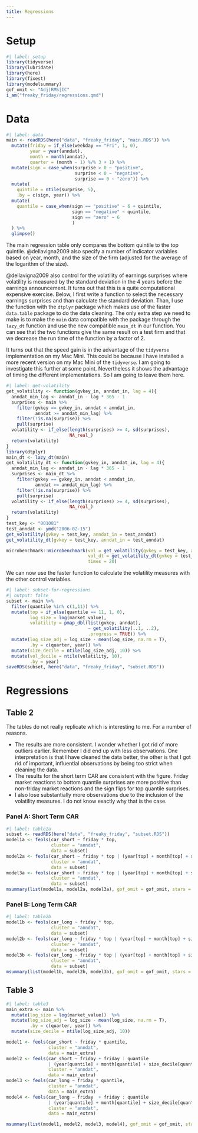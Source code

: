 ```yaml
---
title: Regressions
---
```


# Setup

```r
#| label: setup
library(tidyverse)
library(lubridate)
library(here)
library(fixest)
library(modelsummary)
gof_omit <- "Adj|RMS|IC"
i_am("freaky_friday/regressions.qmd")
```

# Data

```r
#| label: data
main <- readRDS(here("data", "freaky_friday", "main.RDS")) %>%
  mutate(friday = if_else(weekday == "Fri", 1, 0),
         year = year(anndat),
         month = month(anndat),
         quarter = (month - 1) %/% 3 + 1) %>%
  mutate(sign = case_when(surprise > 0 ~ "positive",
                          surprise < 0 ~ "negative",
                          surprise == 0 ~ "zero")) %>%
  mutate(
    quintile = ntile(surprise, 5),
    .by = c(sign, year)) %>%
  mutate(
    quantile = case_when(sign == "positive" ~ 6 + quintile,
                         sign == "negative" ~ quintile,
                         sign == "zero" ~ 6
                         )
  ) %>%
  glimpse()
```

The main regression table only compares the bottom quintile to the top quintile. @dellavigna2009 also specify a number of indicator variables based on year, month, and the size of the firm (adjusted for the average of the logarithm of the size).

@dellavigna2009 also control for the volatility of earnings surprises where volatility is measured by the standard deviation in the 4 years before the earnings announcement. It turns out that this is a quite computational expensive exercise. Below, I first write a function to select the necessary earnings surprises and than calculate the standard deviation. Than, I use the function with the `dtplyr` package which makes use of the faster `data.table` package to do the data cleaning. The only extra step we need to make is to make the `main` data compatible with the package through the `lazy_dt` function and use the new compatible `main_dt` in our function. You can see that the two functions give the same result on a test firm and that we decrease the run time of the function by a factor of 2.

:::{.callout-warning}
It turns out that the speed gain is in the advantage of the `tidyverse` implementation on my Mac Mini. This could be because I have installed a more recent version on my Mac Mini of the `tidyverse`. I am going to investigate this further at some point. Nevertheless it shows the advantage of timing the different implementations. So I am going to leave them here.
:::


```r
#| label: get-volatility
get_volatility <- function(gvkey_in, anndat_in, lag = 4){
  anndat_min_lag <- anndat_in - lag * 365 - 1
  surprises <- main %>%
    filter(gvkey == gvkey_in, anndat < anndat_in,
           anndat >= anndat_min_lag) %>%
    filter(!is.na(surprise)) %>%
    pull(surprise)
  volatility <- if_else(length(surprises) >= 4, sd(surprises),
                        NA_real_)
  return(volatility)
}
library(dtplyr)
main_dt <- lazy_dt(main)
get_volatility_dt <- function(gvkey_in, anndat_in, lag = 4){
  anndat_min_lag <- anndat_in - lag * 365 - 1
  surprises <- main_dt %>%
    filter(gvkey == gvkey_in, anndat < anndat_in,
           anndat >= anndat_min_lag) %>%
    filter(!is.na(surprise)) %>%
    pull(surprise)
  volatility <- if_else(length(surprises) >= 4, sd(surprises),
                        NA_real_)
  return(volatility)
}
test_key <- "001081"
test_anndat <- ymd("2006-02-15")
get_volatility(gvkey = test_key, anndat_in = test_anndat)
get_volatility_dt(gvkey = test_key, anndat_in = test_anndat)

microbenchmark::microbenchmark(vol = get_volatility(gvkey = test_key, anndat_in = test_anndat),
                               vol_dt = get_volatility_dt(gvkey = test_key, anndat_in = test_anndat),
                               times = 20)
```

We can now use the faster function to calculate the volatility measures with the other control variables.

```r
#| label: subset-for-regressions
#| output: false
subset <- main %>%
  filter(quantile %in% c(1,11)) %>%
  mutate(top = if_else(quantile == 11, 1, 0),
         log_size = log(market_value),
         volatility = pmap_dbl(list(gvkey, anndat),
                               ~ get_volatility(..1, ..2),
                               .progress = TRUE)) %>%
  mutate(log_size_adj = log_size - mean(log_size, na.rm = T),
         .by = c(quarter, year)) %>%
  mutate(size_decile = ntile(log_size_adj, 10)) %>%
  mutate(vol_decile = ntile(volatility, 10),
         .by = year)
saveRDS(subset, here("data", "freaky_friday", "subset.RDS"))
```

# Regressions

## Table 2

The tables do not really replicate which is interesting to me. For a number of reasons.

- The results are more consistent. I wonder whether I got rid of more outliers earlier. Remember I did end up with less observations. One interpretation is that I have cleaned the data better, the other is that I got rid of important, influential observations by being too strict when cleaning the data.
- The results for the short term CAR are consistent with the figure. Friday market reactions to bottom quantile surprises are more positive than non-friday market reactions and the sign flips for top quantile surprises.
- I also lose substantially more observations due to the inclusion of the volatility measures. I do not know exactly why that is the case.

### Panel A: Short Term CAR

```r
#| label: table2a
subset <- readRDS(here("data", "freaky_friday", "subset.RDS"))
model1a <- feols(car_short ~ friday * top,
                 cluster = "anndat",
                 data = subset)
model2a <- feols(car_short ~ friday * top | (year[top] + month[top] + size_decile[top]),
                 cluster = "anndat",
                 data = subset)
model3a <- feols(car_short ~ friday * top | (year[top] + month[top] + size_decile[top] + vol_decile[top]),
                 cluster = "anndat",
                 data = subset)
msummary(list(model1a, model2a, model3a), gof_omit = gof_omit, stars = TRUE)
```

### Panel B: Long Term CAR

```r
#| label: table2b
model1b <- feols(car_long ~ friday * top,
                 cluster = "anndat",
                 data = subset)
model2b <- feols(car_long ~ friday * top | (year[top] + month[top] + size_decile[top]),
                 cluster = "anndat",
                 data = subset)
model3b <- feols(car_long ~ friday * top | (year[top] + month[top] + size_decile[top] + vol_decile[top]),
                 cluster = "anndat",
                 data = subset)
msummary(list(model1b, model2b, model3b), gof_omit = gof_omit, stars = TRUE)
```

## Table 3

```r
#| label: table3
main_extra <- main %>%
  mutate(log_size = log(market_value))  %>%
  mutate(log_size_adj = log_size - mean(log_size, na.rm = T),
         .by = c(quarter, year)) %>%
  mutate(size_decile = ntile(log_size_adj, 10))

model1 <- feols(car_short ~ friday * quantile,
                cluster = "anndat",
                data = main_extra)
model2 <- feols(car_short ~ friday + friday : quantile
                | (year[quantile] + month[quantile] + size_decile[quantile]),
                cluster = "anndat",
                data = main_extra)
model3 <- feols(car_long ~ friday * quantile,
                cluster = "anndat",
                data = main_extra)
model4 <- feols(car_long ~ friday  + friday : quantile
                | (year[quantile] + month[quantile] + size_decile[quantile]),
                cluster = "anndat",
                data = main_extra)

msummary(list(model1, model2, model3, model4), gof_omit = gof_omit, stars = TRUE)
```
